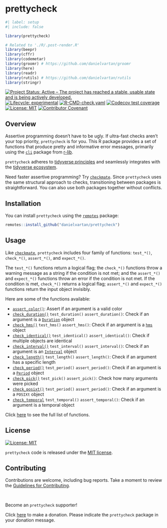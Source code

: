 # prettycheck

<!-- quarto render -->

```r
#| label: setup
#| include: false

library(prettycheck)

# Related to './R/.post-render.R'
library(beepr)
library(cffr)
library(codemetar)
library(groomr) # https://github.com/danielvartan/groomr
library(here)
library(readr)
library(rutils) # https://github.com/danielvartan/rutils
library(stringr)
```

<!-- badges: start -->
[![Project Status: Active – The project has reached a stable, usable state and is being actively developed.](https://www.repostatus.org/badges/latest/active.svg)](https://www.repostatus.org/#active)
[![Lifecycle: experimental](https://img.shields.io/badge/lifecycle-experimental-orange.svg)](https://lifecycle.r-lib.org/articles/stages.html#experimental)
[![R-CMD-check.yaml](https://github.com/danielvartan/prettycheck/actions/workflows/check-standard.yaml/badge.svg)](https://github.com/danielvartan/prettycheck/actions/workflows/check-standard.yaml)
[![Codecov test coverage](https://codecov.io/gh/danielvartan/prettycheck/branch/main/graph/badge.svg)](https://app.codecov.io/gh/danielvartan/prettycheck?branch=main)
[![License: MIT](https://img.shields.io/badge/license-MIT-green)](https://choosealicense.com/licenses/mit/)
[![Contributor Covenant](https://img.shields.io/badge/Contributor%20Covenant-2.1-4baaaa.svg)](CODE_OF_CONDUCT.md)
<!-- badges: end -->

## Overview

Assertive programming doesn’t have to be ugly. If ultra-fast checks aren’t your top priority, `prettycheck` is for you. This R package provides a set of functions that produce pretty and informative error messages, primarily using the [`cli`](https://cli.r-lib.org/) package from [r-lib](https://github.com/r-lib).

`prettycheck` adheres to [tidyverse principles](https://tidyverse.tidyverse.org/articles/manifesto.html) and seamlessly integrates with the [tidyverse ecosystem](https://www.tidyverse.org/).

Need faster assertive programming? Try [`checkmate`](https://mllg.github.io/checkmate/). Since `prettycheck` uses the same structural approach to checks, transitioning between packages is straightforward. You can also use both packages together without conflicts.

## Installation

You can install `prettycheck` using the [`remotes`](https://github.com/r-lib/remotes) package:

```r
remotes::install_github("danielvartan/prettycheck")
```

## Usage

Like [`checkmate`](https://mllg.github.io/checkmate/), `prettycheck` includes four family of functions: `test_*()`, `check_*()`, `assert_*()`, and `expect_*()`.

The `test_*()` functions return a logical flag; the `check_*()` functions throw a warning message as a string if the condition is not met; and the `assert_*()` and `expect_*()` functions throw an error if the condition is not met. If the condition is met, `check_*()` returns a logical flag; `assert_*()` and `expect_*()` functions return the input object invisibly.

Here are some of the functions available:

- [`assert_color()`](https://danielvartan.github.io/prettycheck/reference/assert_color.html): Assert if an argument is a valid color
- [`check_duration()`](https://danielvartan.github.io/prettycheck/reference/check_duration.html) `test_duration()` `assert_duration()`: Check if an argument is a [`Duration`](https://lubridate.tidyverse.org/reference/duration.html) object
- [`check_hms()`](https://danielvartan.github.io/prettycheck/reference/check_hms.html) `test_hms()` `assert_hms()`: Check if an argument is a [`hms`](https://hms.tidyverse.org/reference/hms.html) object
- [`check_identical()`](https://danielvartan.github.io/prettycheck/reference/check_identical.html) `test_identical()` `assert_identical()`: Check if multiple objects are identical
- [`check_interval()`](https://danielvartan.github.io/prettycheck/reference/check_interval.html) `test_interval()` `assert_interval()`: Check if an argument is an [`Interval`](https://lubridate.tidyverse.org/reference/interval.html) object
- [`check_length()`](https://danielvartan.github.io/prettycheck/reference/check_length.html) `test_length()` `assert_length()`: Check if an argument has a specific length
- [`check_period()`](https://danielvartan.github.io/prettycheck/reference/check_period.html) `test_period()` `assert_period()`: Check if an argument is a [`Period`](https://lubridate.tidyverse.org/reference/period.html) object
- [`check_pick()`](https://danielvartan.github.io/prettycheck/reference/check_pick.html) `test_pick()` `assert_pick()`: Check how many arguments were picked
- [`check_posixt()`](https://danielvartan.github.io/prettycheck/reference/check_posixt.html) `test_period()` `assert_period()`: Check if an argument is a `POSIXt` object
- [`check_temporal`](https://danielvartan.github.io/prettycheck/reference/check_temporal.html) `test_temporal()` `assert_temporal()`: Check if an argument is a temporal object

Click [here](https://danielvartan.github.io/prettycheck/) to see the full list of functions.

## License

[![License:
MIT](https://img.shields.io/badge/license-MIT-green)](https://opensource.org/license/mit)

`prettycheck` code is released under the [MIT license](https://opensource.org/license/mit).

## Contributing

Contributions are welcome, including bug reports. Take a moment to review the [Guidelines for Contributing](https://danielvartan.github.io/prettycheck/CONTRIBUTING.html).

<br>

Become an `prettycheck` supporter!

Click [here](https://github.com/sponsors/danielvartan) to make a donation. Please indicate the `prettycheck` package in your donation message.
